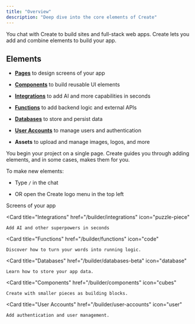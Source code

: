 ```yaml
---
title: "Overview"
description: "Deep dive into the core elements of Create"
---
```


You chat with Create to build sites and full-stack web apps. Create lets you add and combine elements to build your app.

## Elements

* [**Pages**](/builder/pages) to design screens of your app

* [**Components**](/builder/components) to build reusable UI elements

* [**Integrations**](/builder/integrations) to add AI and more capabilities in seconds

* [**Functions**](/builder/functions) to add backend logic and external APIs

* [**Databases**](/builder/databases-beta) to store and persist data

* [**User Accounts**](/builder/user-accounts) to manage users and authentication

* **Assets** to upload and manage images, logos, and more

<Info>
You begin your project on a single page. Create guides you through adding elements, and in some cases, makes them for you.
</Info>

To make new elements:

* Type `/` in the chat

* OR open the Create logo menu in the top left

<CardGroup>
  <Card 
    title="Pages" 
    href="/builder/pages"
    icon="rectangle-vertical-history"
  >
    Screens of your app
  </Card>

  <Card 
    title="Integrations" 
    href="/builder/integrations"
    icon="puzzle-piece"
  >
    Add AI and other superpowers in seconds
  </Card>

  <Card 
    title="Functions" 
    href="/builder/functions"
    icon="code"
  >
    Discover how to turn your words into running logic.
  </Card>

  <Card 
    title="Databases" 
    href="/builder/databases-beta"
    icon="database"
  >
    Learn how to store your app data.
  </Card>

  <Card 
    title="Components" 
    href="/builder/components"
    icon="cubes"
  >
    Create with smaller pieces as building blocks.
  </Card>

  <Card 
    title="User Accounts" 
    href="/builder/user-accounts"
    icon="user"
  >
    Add authentication and user management.
  </Card>
</CardGroup>
